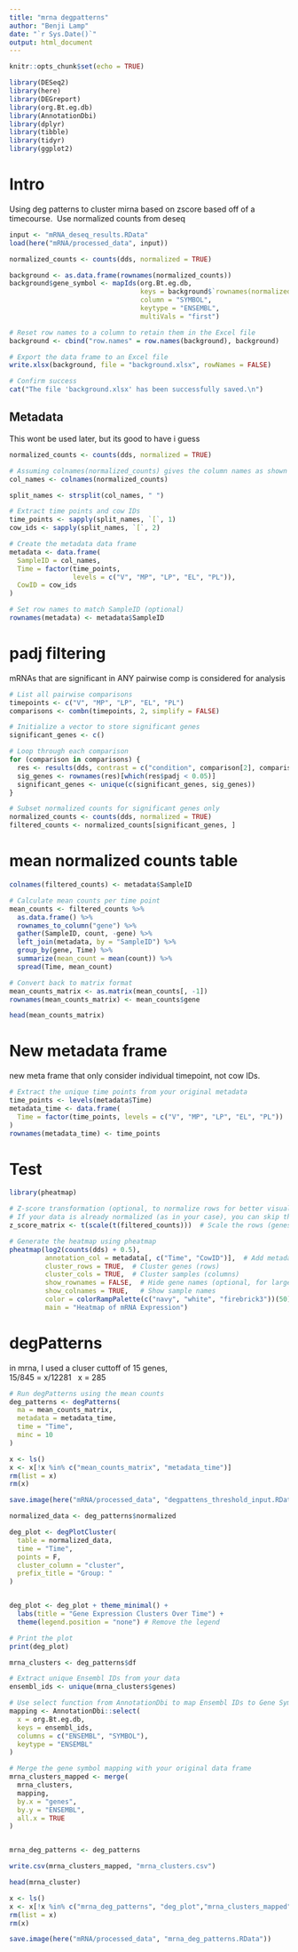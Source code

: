 ```yaml
---
title: "mrna degpatterns"
author: "Benji Lamp"
date: "`r Sys.Date()`"
output: html_document
---
```


```r
knitr::opts_chunk$set(echo = TRUE)
```

```r
library(DESeq2)
library(here)
library(DEGreport)
library(org.Bt.eg.db)
library(AnnotationDbi)
library(dplyr)
library(tibble)
library(tidyr)
library(ggplot2)
```

# Intro
Using deg patterns to cluster mirna based on zscore based off of a timecourse.
\ Use normalized counts from deseq

```r
input <- "mRNA_deseq_results.RData"
load(here("mRNA/processed_data", input))

normalized_counts <- counts(dds, normalized = TRUE)

background <- as.data.frame(rownames(normalized_counts))
background$gene_symbol <- mapIds(org.Bt.eg.db,
                                 keys = background$`rownames(normalized_counts)`,
                                 column = "SYMBOL",
                                 keytype = "ENSEMBL",
                                 multiVals = "first")

# Reset row names to a column to retain them in the Excel file
background <- cbind("row.names" = row.names(background), background)

# Export the data frame to an Excel file
write.xlsx(background, file = "background.xlsx", rowNames = FALSE)

# Confirm success
cat("The file 'background.xlsx' has been successfully saved.\n")
```


## Metadata

This wont be used later, but its good to have i guess
```r
normalized_counts <- counts(dds, normalized = TRUE)

# Assuming colnames(normalized_counts) gives the column names as shown
col_names <- colnames(normalized_counts)

split_names <- strsplit(col_names, " ")

# Extract time points and cow IDs
time_points <- sapply(split_names, `[`, 1)
cow_ids <- sapply(split_names, `[`, 2)

# Create the metadata data frame
metadata <- data.frame(
  SampleID = col_names,
  Time = factor(time_points,
                levels = c("V", "MP", "LP", "EL", "PL")),
  CowID = cow_ids
)

# Set row names to match SampleID (optional)
rownames(metadata) <- metadata$SampleID
```
# padj filtering 

mRNAs that are significant in ANY pairwise comp is considered for analysis
```r
# List all pairwise comparisons
timepoints <- c("V", "MP", "LP", "EL", "PL")
comparisons <- combn(timepoints, 2, simplify = FALSE)

# Initialize a vector to store significant genes
significant_genes <- c()

# Loop through each comparison
for (comparison in comparisons) {
  res <- results(dds, contrast = c("condition", comparison[2], comparison[1]))
  sig_genes <- rownames(res)[which(res$padj < 0.05)]
  significant_genes <- unique(c(significant_genes, sig_genes))
}

# Subset normalized counts for significant genes only
normalized_counts <- counts(dds, normalized = TRUE)
filtered_counts <- normalized_counts[significant_genes, ]
```

# mean normalized counts table 
```r
colnames(filtered_counts) <- metadata$SampleID

# Calculate mean counts per time point
mean_counts <- filtered_counts %>%
  as.data.frame() %>%
  rownames_to_column("gene") %>%
  gather(SampleID, count, -gene) %>%
  left_join(metadata, by = "SampleID") %>%
  group_by(gene, Time) %>%
  summarize(mean_count = mean(count)) %>%
  spread(Time, mean_count)

# Convert back to matrix format
mean_counts_matrix <- as.matrix(mean_counts[, -1])
rownames(mean_counts_matrix) <- mean_counts$gene

head(mean_counts_matrix)

```

# New metadata frame

new meta frame that only consider individual timepoint, not cow IDs. 
```r
# Extract the unique time points from your original metadata
time_points <- levels(metadata$Time) 
metadata_time <- data.frame(
  Time = factor(time_points, levels = c("V", "MP", "LP", "EL", "PL"))
)
rownames(metadata_time) <- time_points  

```


# Test
```r
library(pheatmap)

# Z-score transformation (optional, to normalize rows for better visual contrast)
# If your data is already normalized (as in your case), you can skip this step
z_score_matrix <- t(scale(t(filtered_counts)))  # Scale the rows (genes)

# Generate the heatmap using pheatmap
pheatmap(log2(counts(dds) + 0.5), 
         annotation_col = metadata[, c("Time", "CowID")],  # Add metadata as annotations
         cluster_rows = TRUE,  # Cluster genes (rows)
         cluster_cols = TRUE,  # Cluster samples (columns)
         show_rownames = FALSE,  # Hide gene names (optional, for large datasets)
         show_colnames = TRUE,   # Show sample names
         color = colorRampPalette(c("navy", "white", "firebrick3"))(50),  # Define color scale
         main = "Heatmap of mRNA Expression")
```

# degPatterns 

in mrna, I used a cluser cuttoff of 15 genes, \
15/845 = x/12281 \ 
x = 285
```r
# Run degPatterns using the mean counts
deg_patterns <- degPatterns(
  ma = mean_counts_matrix, 
  metadata = metadata_time,  
  time = "Time",
  minc = 10              
)

x <- ls()
x <- x[!x %in% c("mean_counts_matrix", "metadata_time")]
rm(list = x)
rm(x)

save.image(here("mRNA/processed_data", "degpattens_threshold_input.RData"))
```



```r
normalized_data <- deg_patterns$normalized

deg_plot <- degPlotCluster(
  table = normalized_data,   
  time = "Time",             
  points = F,
  cluster_column = "cluster",
  prefix_title = "Group: "   
)


deg_plot <- deg_plot + theme_minimal() + 
  labs(title = "Gene Expression Clusters Over Time") + 
  theme(legend.position = "none") # Remove the legend

# Print the plot
print(deg_plot)
```



```r
mrna_clusters <- deg_patterns$df

# Extract unique Ensembl IDs from your data
ensembl_ids <- unique(mrna_clusters$genes)

# Use select function from AnnotationDbi to map Ensembl IDs to Gene Symbols
mapping <- AnnotationDbi::select(
  x = org.Bt.eg.db,
  keys = ensembl_ids,
  columns = c("ENSEMBL", "SYMBOL"),
  keytype = "ENSEMBL"
)

# Merge the gene symbol mapping with your original data frame
mrna_clusters_mapped <- merge(
  mrna_clusters,
  mapping,
  by.x = "genes",
  by.y = "ENSEMBL",
  all.x = TRUE
)


mrna_deg_patterns <- deg_patterns 

write.csv(mrna_clusters_mapped, "mrna_clusters.csv")

head(mrna_cluster)
```
 


```r
x <- ls()
x <- x[!x %in% c("mrna_deg_patterns", "deg_plot","mrna_clusters_mapped", "metadata_time", "mean_counts_matrix")]
rm(list = x)
rm(x)

save.image(here("mRNA/processed_data", "mrna_deg_patterns.RData"))
```



